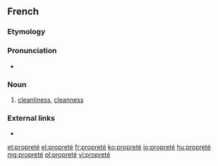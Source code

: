 ==French==

===Etymology===
{{suffix|propre|eté|lang=fr}}

===Pronunciation===
* {{audio|Fr-propreté.ogg|Audio|lang=fr}}

===Noun===
{{fr-noun|f}}

# [[cleanliness]], [[cleanness]]

===External links===
* {{R:TLFi}}

[[et:propreté]]
[[el:propreté]]
[[fr:propreté]]
[[ko:propreté]]
[[io:propreté]]
[[hu:propreté]]
[[mg:propreté]]
[[pl:propreté]]
[[vi:propreté]]
